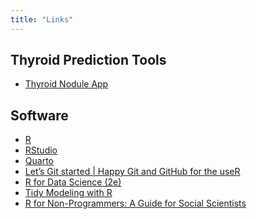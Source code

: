 ```yaml
---
title: "Links"
---
```



## Thyroid Prediction Tools

+ [Thyroid Nodule App](https://aace-thyroid.deontics.com/dwe/int/public/welcome.jsp)

## Software

+ [R](https://www.r-project.org)
+ [RStudio](https://posit.co/download/rstudio-desktop/)
+ [Quarto](https://quarto.org)
+ [Let’s Git started | Happy Git and GitHub for the useR](https://happygitwithr.com/)
+ [R for Data Science (2e)](https://r4ds.hadley.nz/)
+ [Tidy Modeling with R](https://www.tmwr.org/)
+ [R for Non-Programmers: A Guide for Social Scientists](https://bookdown.org/daniel_dauber_io/r4np_book/)
